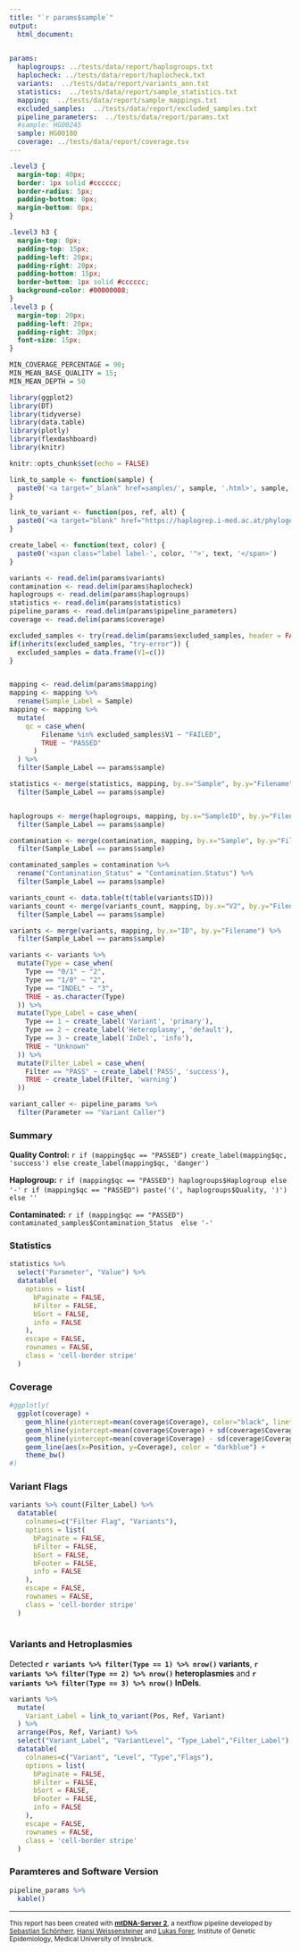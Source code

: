 ```yaml
---
title: "`r params$sample`"
output:
  html_document:
    

params:
  haplogroups: ../tests/data/report/haplogroups.txt
  haplocheck: ../tests/data/report/haplocheck.txt
  variants:  ../tests/data/report/variants_ann.txt
  statistics:  ../tests/data/report/sample_statistics.txt
  mapping:  ../tests/data/report/sample_mappings.txt  
  excluded_samples:  ../tests/data/report/excluded_samples.txt
  pipeline_parameters:  ../tests/data/report/params.txt
  #sample: HG00245
  sample: HG00180
  coverage: ../tests/data/report/coverage.tsv
---
```


```css
.level3 {
  margin-top: 40px;
  border: 1px solid #cccccc;
  border-radius: 5px;
  padding-bottom: 0px;
  margin-bottom: 0px;
}

.level3 h3 {
  margin-top: 0px;
  padding-top: 15px;
  padding-left: 20px;
  padding-right: 20px;
  padding-bottom: 15px;
  border-bottom: 1px solid #cccccc;
  background-color: #00000008;
}
.level3 p {
  margin-top: 20px;
  padding-left: 20px;
  padding-right: 20px;
  font-size: 15px;
}
```

```r



MIN_COVERAGE_PERCENTAGE = 90;
MIN_MEAN_BASE_QUALITY = 15;
MIN_MEAN_DEPTH = 50

library(ggplot2)
library(DT)
library(tidyverse)
library(data.table)
library(plotly)
library(flexdashboard)
library(knitr)

knitr::opts_chunk$set(echo = FALSE)
```

```r

link_to_sample <- function(sample) {
  paste0('<a target="_blank" href=samples/', sample, '.html>', sample,'</a>' )
}

link_to_variant <- function(pos, ref, alt) {
  paste0('<a target="blank" href="https://haplogrep.i-med.ac.at/phylogenies/phylotree-fu-rcrs@1.2/mutations/', pos, '_', ref, '_', alt, '">',pos, ' (', ref, '>', alt,')</a>')
}

create_label <- function(text, color) {
  paste0('<span class="label label-', color, '">', text, '</span>')
}

variants <- read.delim(params$variants)
contamination <- read.delim(params$haplocheck)
haplogroups <- read.delim(params$haplogroups)
statistics <- read.delim(params$statistics)
pipeline_params <- read.delim(params$pipeline_parameters)
coverage <- read.delim(params$coverage)

excluded_samples <- try(read.delim(params$excluded_samples, header = FALSE, ))
if(inherits(excluded_samples, "try-error")) {
  excluded_samples = data.frame(V1=c())
}


mapping <- read.delim(params$mapping)
mapping <- mapping %>%
  rename(Sample_Label = Sample)
mapping <- mapping %>%
  mutate(
    qc = case_when(
        Filename %in% excluded_samples$V1 ~ "FAILED",
        TRUE ~ "PASSED"
      )
  ) %>%
  filter(Sample_Label == params$sample)

statistics <- merge(statistics, mapping, by.x="Sample", by.y="Filename") %>%
  filter(Sample_Label == params$sample)


haplogroups <- merge(haplogroups, mapping, by.x="SampleID", by.y="Filename") %>%
  filter(Sample_Label == params$sample)

contamination <- merge(contamination, mapping, by.x="Sample", by.y="Filename") %>%
  filter(Sample_Label == params$sample)

contaminated_samples = contamination %>%
  rename("Contamination_Status" = "Contamination.Status") %>%
  filter(Sample_Label == params$sample)

variants_count <- data.table(t(table(variants$ID)))
variants_count <- merge(variants_count, mapping, by.x="V2", by.y="Filename") %>%
  filter(Sample_Label == params$sample)

variants <- merge(variants, mapping, by.x="ID", by.y="Filename") %>%
  filter(Sample_Label == params$sample)

variants <- variants %>%
  mutate(Type = case_when(
    Type == "0/1" ~ "2",
    Type == "1/0" ~ "2",
    Type == "INDEL" ~ "3",
    TRUE ~ as.character(Type)
  )) %>%
  mutate(Type_Label = case_when(
    Type == 1 ~ create_label('Variant', 'primary'),
    Type == 2 ~ create_label('Heteroplasmy', 'default'),
    Type == 3 ~ create_label('InDel', 'info'),
    TRUE ~ "Unknown"
  )) %>%
  mutate(Filter_Label = case_when(
    Filter == "PASS" ~ create_label('PASS', 'success'),
    TRUE ~ create_label(Filter, 'warning')
  ))

variant_caller <- pipeline_params %>%
  filter(Parameter == "Variant Caller")

```

    
### Summary 

**Quality Control: ** `r if (mapping$qc == "PASSED") create_label(mapping$qc, 'success') else create_label(mapping$qc, 'danger')` 

**Haplogroup:** `r if (mapping$qc == "PASSED") haplogroups$Haplogroup else '-'` `r if (mapping$qc == "PASSED") paste('(', haplogroups$Quality, ')') else ''`

**Contaminated:** `r if (mapping$qc == "PASSED") contaminated_samples$Contamination_Status  else '-'`


### Statistics

```r
statistics %>% 
  select("Parameter", "Value") %>%
  datatable(
    options = list(
      bPaginate = FALSE,
      bFilter = FALSE,
      bSort = FALSE,
      info = FALSE
    ),
    escape = FALSE,
    rownames = FALSE,
    class = 'cell-border stripe'
  )
```


### Coverage

```r
#ggplotly(
  ggplot(coverage) +
    geom_hline(yintercept=mean(coverage$Coverage), color="black", linetype="dashed") +
    geom_hline(yintercept=mean(coverage$Coverage) + sd(coverage$Coverage), color="gray", linetype="dashed") +
    geom_hline(yintercept=mean(coverage$Coverage) - sd(coverage$Coverage), color="gray", linetype="dashed") +
    geom_line(aes(x=Position, y=Coverage), color = "darkblue") +
    theme_bw()
#)
```

### Variant Flags

```r
variants %>% count(Filter_Label) %>%
  datatable(
    colnames=c("Filter Flag", "Variants"),
    options = list(
      bPaginate = FALSE,
      bFilter = FALSE,
      bSort = FALSE,
      bFooter = FALSE,
      info = FALSE
    ),
    escape = FALSE,
    rownames = FALSE,
    class = 'cell-border stripe'
  )
  
```

### Variants and Hetroplasmies

Detected **`r variants %>% filter(Type == 1) %>% nrow()` variants**, **`r variants %>% filter(Type == 2) %>% nrow()` heteroplasmies** and **`r  variants %>% filter(Type == 3) %>% nrow()` InDels**.


```r
variants %>% 
  mutate(
    Variant_Label = link_to_variant(Pos, Ref, Variant)
  ) %>% 
  arrange(Pos, Ref, Variant) %>%
  select("Variant_Label", "VariantLevel", "Type_Label","Filter_Label") %>%
  datatable(
    colnames=c("Variant", "Level", "Type","Flags"),
    options = list(
      bPaginate = FALSE,
      bFilter = FALSE,
      bSort = FALSE,
      bFooter = FALSE,
      info = FALSE
    ),
    escape = FALSE,
    rownames = FALSE,
    class = 'cell-border stripe'
  )
```


### Paramteres and Software Version

```r
pipeline_params %>%
  kable()
```


---

<small>
This report has been created with **[mtDNA-Server 2](https://mitoverse.i-med.ac.at)**, a nextflow pipeline developed by [Sebastian Schönherr](mailto:sebastian.schoenherr@i-med.ac.at), [Hansi Weissensteiner](mailto:hansi.weissensteiner@i-med.ac.at) and [Lukas Forer](mailto:lukas.forer@i-med.ac.at), Institute of Genetic Epidemiology, Medical University of Innsbruck.
</small>